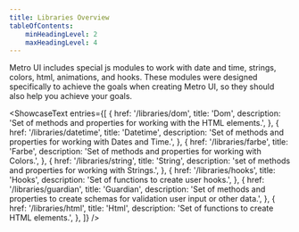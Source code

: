 ```yaml
---
title: Libraries Overview
tableOfContents:
    minHeadingLevel: 2
    maxHeadingLevel: 4
---
```



Metro UI includes special js modules to work with date and time, strings, colors, html, animations, and hooks. 
These modules were designed specifically to achieve the goals when creating Metro UI, so they should also help you achieve your goals.

<ShowcaseText
    entries={[
        {
            href: '/libraries/dom',
            title: 'Dom',
            description: 'Set of methods and properties for working with the HTML elements.',
        },
        {
            href: '/libraries/datetime',
            title: 'Datetime',
            description: 'Set of methods and properties for working with Dates and Time.',
        },
        {
            href: '/libraries/farbe',
            title: 'Farbe',
            description: 'Set of methods and properties for working with Colors.',
        },
        {
            href: '/libraries/string',
            title: 'String',
            description: 'set of methods and properties for working with Strings.',
        },
        {
            href: '/libraries/hooks',
            title: 'Hooks',
            description: 'Set of functions to create user hooks.',
        },
        {
            href: '/libraries/guardian',
            title: 'Guardian',
            description: 'Set of methods and properties to create schemas for validation user input or other data.',
        },
        {
            href: '/libraries/html',
            title: 'Html',
            description: 'Set of functions to create HTML elements.',
        },
    ]}
/>
